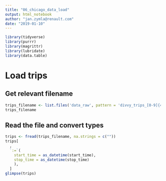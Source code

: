 ```yaml
---
title: "06_chicago_data_load"
output: html_notebook
author: "jan.zymla@renault.com"
date: "2019-01-10"
---
```


```r
library(tidyverse)
library(purrr)
library(magrittr)
library(lubridate)
library(data.table)
```

# Load trips

## Get relevant filename
```r
trips_filename <- list.files('data_raw', pattern = 'divvy_trips_[0-9]{4}(_[0-9]{2}){2}_.*\\.csv') %>% max()
trips_filename
```

## Read the file and convert types
```r
trips <- fread(trips_filename, na.strings = c(""))
trips[
  , 
  `:=`(
    start_time = as_datetime(start_time),
    stop_time = as_datetime(stop_time)
    ), 
  ]
glimpse(trips)
```

